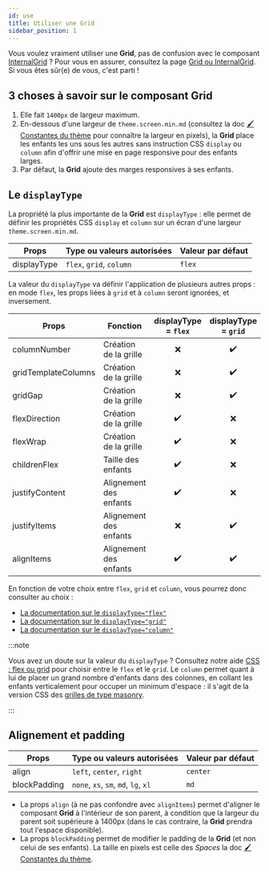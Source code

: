 ---
id: use
title: Utiliser une Grid
sidebar_position: 1
---


Vous voulez vraiment utiliser une **Grid**, pas de confusion avec le composant [InternalGrid](/docs/Grids/InternalGrid/use)&nbsp;? Pour vous en assurer, consultez la page [Grid ou InternalGrid](/docs/Grids/chooseComponent). Si vous êtes sûr(e) de vous, c'est parti&nbsp;!

## 3 choses à savoir sur le composant Grid

1. Elle fait `1400px` de largeur maximum.
2. En-dessous d'une largeur de `theme.screen.min.md` (consultez la doc [🖌️ Constantes du thème](/docs/theme#breakpoints-des-media-queries) pour connaître la largeur en pixels), la **Grid** place les enfants les uns sous les autres sans instruction CSS `display` ou `column` afin d'offrir une mise en page responsive pour des enfants larges.
3. Par défaut, la **Grid** ajoute des marges responsives à ses enfants.

## Le `displayType`

La propriété la plus importante de la **Grid** est `displayType`&nbsp;: elle permet de définir les propriétés CSS `display` et `column` sur un écran d'une largeur `theme.screen.min.md`.

| Props       | Type ou valeurs autorisées | Valeur par défaut |
| ----------- | -------------------------- | ----------------- |
| displayType | `flex`, `grid`, `column`   | `flex`            |

La valeur du `displayType` va définir l'application de plusieurs autres props&nbsp;: en mode `flex`, les props liées à `grid` et à `column` seront ignorées, et inversement.

| Props               | Fonction               | displayType = `flex` | displayType = `grid` | displayType = `column` |
| ------------------- | ---------------------- | :------------------: | :------------------: | :--------------------: |
| columnNumber        | Création de la grille  |          ❌          |          ✔️          |           ✔️           |
| gridTemplateColumns | Création de la grille  |          ❌          |          ✔️          |           ❌           |
| gridGap             | Création de la grille  |          ❌          |          ✔️          |           ✔️           |
| flexDirection       | Création de la grille  |          ✔️          |          ❌          |           ❌           |
| flexWrap            | Création de la grille  |          ✔️          |          ❌          |           ❌           |
| childrenFlex        | Taille des enfants     |          ✔️          |          ❌          |           ❌           |
| justifyContent      | Alignement des enfants |          ✔️          |          ❌          |           ❌           |
| justifyItems        | Alignement des enfants |          ❌          |          ✔️          |           ❌           |
| alignItems          | Alignement des enfants |          ✔️          |          ✔️          |           ❌           |

En fonction de votre choix entre `flex`, `grid` et `column`, vous pourrez donc consulter au choix&nbsp;:

-   [La documentation sur le `displayType="flex"`](/docs/Grids/Grid/displayTypeFlex)
-   [La documentation sur le `displayType="grid"`](/docs/Grids/Grid/displayTypeGrid)
-   [La documentation sur le `displayType="column"`](/docs/Grids/Grid/displayTypeColumn)

:::note

Vous avez un doute sur la valeur du `displayType`&nbsp;? Consultez notre aide [CSS : flex ou grid](/docs/Grids/chooseDisplay) pour choisir entre le `flex` et le `grid`.
Le `column` permet quant à lui de placer un grand nombre d'enfants dans des colonnes, en collant les enfants verticalement pour occuper un minimum d'espace&nbsp;: il s'agit de la version CSS des [grilles de type masonry](https://masonry.desandro.com/).

:::

## Alignement et padding



| Props        | Type ou valeurs autorisées           | Valeur par défaut |
| ------------ | ------------------------------------ | ----------------- |
| align        | `left`, `center`, `right`            | `center`          |
| blockPadding | `none`, `xs`, `sm`, `md`, `lg`, `xl` | `md`              |

- La props `align` (à ne pas confondre avec `alignItems`) permet d'aligner le composant **Grid** à l'intérieur de son parent, à condition que la largeur du parent soit supérieure à 1400px (dans le cas contraire, la **Grid** prendra tout l'espace disponible).
- La props `blockPadding` permet de modifier le padding de la **Grid** (et non celui de ses enfants). La taille en pixels est celle des *Spaces* la doc [🖌️ Constantes du thème](/docs/theme#spaces).
